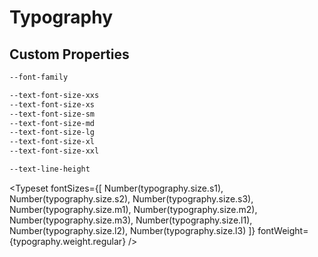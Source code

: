 

<Meta title="Documentation|Design tokens/Typography" />

# Typography

## Custom Properties

```css
--font-family

--text-font-size-xxs
--text-font-size-xs
--text-font-size-sm
--text-font-size-md
--text-font-size-lg
--text-font-size-xl
--text-font-size-xxl

--text-line-height
```

<Typeset
  fontSizes={[
    Number(typography.size.s1),
    Number(typography.size.s2),
    Number(typography.size.s3),
    Number(typography.size.m1),
    Number(typography.size.m2),
    Number(typography.size.m3),
    Number(typography.size.l1),
    Number(typography.size.l2),
    Number(typography.size.l3)
  ]}
  fontWeight={typography.weight.regular}
/>
